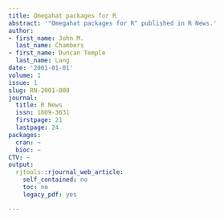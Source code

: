 ```yaml
---
title: Omegahat packages for R
abstract: '"Omegahat packages for R" published in R News.'
author:
- first_name: John M.
  last_name: Chambers
- first_name: Duncan Temple
  last_name: Lang
date: '2001-01-01'
volume: 1
issue: 1
slug: RN-2001-008
journal:
  title: R News
  issn: 1609-3631
  firstpage: 21
  lastpage: 24
packages:
  cran: ~
  bioc: ~
CTV: ~
output:
  rjtools::rjournal_web_article:
    self_contained: no
    toc: no
    legacy_pdf: yes

---
```

